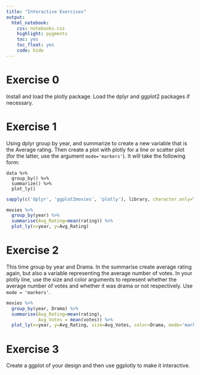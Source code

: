 ```yaml
---
title: "Interactive Exercises"
output: 
  html_notebook:
    css: notebooks.css
    highlight: pygments
    toc: yes
    toc_float: yes
    code: hide
---
```


# Exercise 0

Install and load the <span class="pack">plotly</span> package. Load the <span class="pack">dplyr</span> and <span class="pack">ggplot2</span> packages if necessary.



# Exercise 1

Using <span class="pack">dplyr</span> group by year, and summarize to create a new variable that is the Average rating.  Then create a plot with <span class="pack">plotly</span> for a line or scatter plot (for the latter, use the argument `mode='markers'`). It will take the following form:

```
data %>% 
  group_by() %>% 
  summarize() %>% 
  plot_ly()
```

```r
sapply(c('dplyr', 'ggplot2movies', 'plotly'), library, character.only=T)

movies %>% 
  group_by(year) %>% 
  summarise(Avg_Rating=mean(rating)) %>% 
  plot_ly(x=year, y=Avg_Rating)
```


# Exercise 2

This time group by year and Drama. In the <span class="func">summarise</span> create average rating again, but also a variable representing the average number of votes. In your plotly line, use the size and color arguments to represent whether the average number of votes and whether it was drama or not respectively. Use `mode = 'markers'`.

```r
movies %>% 
  group_by(year, Drama) %>% 
  summarise(Avg_Rating=mean(rating),
            Avg_Votes = mean(votes)) %>% 
  plot_ly(x=year, y=Avg_Rating, size=Avg_Votes, color=Drama, mode='markers')
```


# Exercise 3

Create a ggplot of your design and then use <span class="func">ggplotly</span> to make it interactive.
